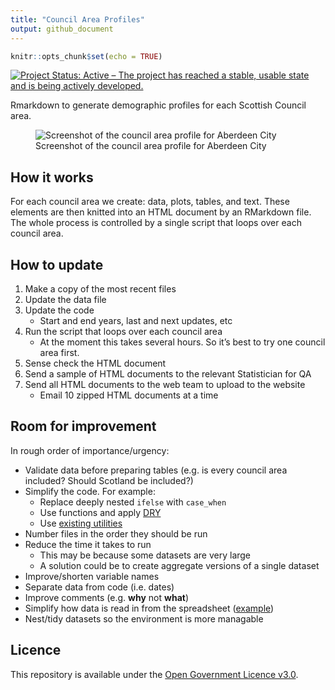 ```yaml
---
title: "Council Area Profiles"
output: github_document
---
```


```r
knitr::opts_chunk$set(echo = TRUE)
```

[![Project Status: Active – The project has reached a stable, usable state and is being actively developed.](https://www.repostatus.org/badges/latest/active.svg)](https://www.repostatus.org/#active)

Rmarkdown to generate demographic profiles for each Scottish Council area.

![Screenshot of the council area profile for Aberdeen City](https://github.com/DataScienceScotland/council_area_profiles/blob/master/screenshot.png)

## How it works
For each council area we create: data, plots, tables, and text. These elements are then knitted into an HTML document by an RMarkdown file. The whole process is controlled by a single script that loops over each council area.

## How to update
1. Make a copy of the most recent files
1. Update the data file
1. Update the code
    * Start and end years, last and next updates, etc
1. Run the script that loops over each council area
    * At the moment this takes several hours. So it's best to try one council area first.
1. Sense check the HTML document
1. Send a sample of HTML documents to the relevant Statistician for QA
1. Send all HTML documents to the web team to upload to the website
    * Email 10 zipped HTML documents at a time

## Room for improvement

In rough order of importance/urgency:

* Validate data before preparing tables (e.g. is every council area included? Should Scotland be included?)
* Simplify the code. For example:
    * Replace deeply nested `ifelse` with `case_when`
    * Use functions and apply [DRY](https://en.wikipedia.org/wiki/Don%27t_repeat_yourself)
    * Use [existing utilities](https://scales.r-lib.org/reference/label_ordinal.html)
* Number files in the order they should be run
* Reduce the time it takes to run
    * This may be because some datasets are very large
    * A solution could be to create aggregate versions of a single dataset
* Improve/shorten variable names
* Separate data from code (i.e. dates)
* Improve comments (e.g. **why** not **what**)
* Simplify how data is read in from the spreadsheet ([example](https://readxl.tidyverse.org/articles/articles/readxl-workflows.html#iterate-over-multiple-worksheets-in* -a-workbook))
* Nest/tidy datasets so the environment is more managable


## Licence
This repository is available under the [Open Government Licence v3.0](https://www.nationalarchives.gov.uk/doc/open-government-licence/version/3/).